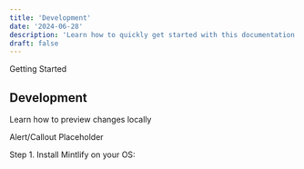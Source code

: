 ```yaml
---
title: 'Development'
date: '2024-06-28'
description: 'Learn how to quickly get started with this documentation template.'
draft: false
---
```



<GroupName>Getting Started</GroupName>

## Development

Learn how to preview changes locally

Alert/Callout Placeholder

Step 1. Install Mintlify on your OS:
